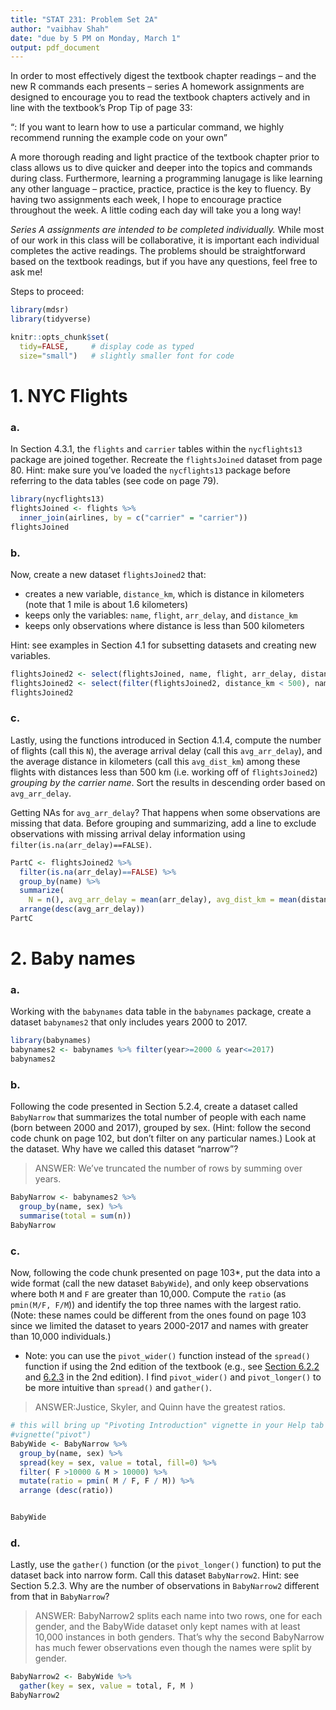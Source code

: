 ```yaml
---
title: "STAT 231: Problem Set 2A"
author: "vaibhav Shah"
date: "due by 5 PM on Monday, March 1"
output: pdf_document
---
```


In order to most effectively digest the textbook chapter readings -- and the  new R commands each presents -- series A homework assignments are designed to encourage you to read the textbook chapters actively and in line with the textbook's Prop Tip of page 33:

"\textbf{Pro Tip}: If you want to learn how to use a particular command, we highly recommend running the example code on your own" 

A more thorough reading and light practice of the textbook chapter prior to class allows us to dive quicker and deeper into the topics and commands during class.  Furthermore, learning a programming lanugage is like learning any other language -- practice, practice, practice is the key to fluency.  By having two assignments each week, I hope to encourage practice throughout the week.  A little coding each day will take you a long way!

*Series A assignments are intended to be completed individually.*  While most of our work in this class will be collaborative, it is important each individual completes the active readings.  The problems should be straightforward based on the textbook readings, but if you have any questions, feel free to ask me!

Steps to proceed:

\begin{enumerate}
\item In RStudio, go to File > Open Project, navigate to the folder with the course-content repo, select the course-content project (course-content.Rproj), and click "Open" 
\item Pull the course-content repo (e.g. using the blue-ish down arrow in the Git tab in upper right window)
\item Copy ps2A.Rmd from the course repo to your repo (see page 6 of the GitHub Classroom Guide for Stat231 if needed)
\item Close the course-content repo project in RStudio
\item Open YOUR repo project in RStudio
\item In the ps2A.Rmd file in YOUR repo, replace "YOUR NAME HERE" with your name
\item Add in your responses, committing and pushing to YOUR repo in appropriate places along the way
\item Run "Knit PDF" 
\item Upload the pdf to Gradescope.  Don't forget to select which of your pages are associated with each problem.  \textit{You will not get credit for work on unassigned pages (e.g., if you only selected the first page but your solution spans two pages, you would lose points for any part on the second page that the grader can't see).} 
\end{enumerate}

```r
library(mdsr)   
library(tidyverse)

knitr::opts_chunk$set(
  tidy=FALSE,     # display code as typed
  size="small")   # slightly smaller font for code
```

\newpage
# 1. NYC Flights

### a.
In Section 4.3.1, the `flights` and `carrier` tables within the `nycflights13` package are joined together.  Recreate the `flightsJoined` dataset from page 80.  Hint: make sure you've loaded the `nycflights13` package before referring to the data tables (see code on page 79).

```r
library(nycflights13)
flightsJoined <- flights %>%
  inner_join(airlines, by = c("carrier" = "carrier"))
flightsJoined
```


### b.
Now, create a new dataset `flightsJoined2` that:

* creates a new variable, `distance_km`, which is distance in kilometers (note that 1 mile is about 1.6 kilometers)
* keeps only the variables: `name`, `flight`, `arr_delay`, and `distance_km`  
* keeps only observations where distance is less than 500 kilometers 

Hint: see examples in Section 4.1 for subsetting datasets and creating new variables.  

```r
flightsJoined2 <- select(flightsJoined, name, flight, arr_delay, distance) %>% mutate(distance_km = distance * 1.6) 
flightsJoined2 <- select(filter(flightsJoined2, distance_km < 500), name, flight, arr_delay, distance_km)
flightsJoined2
```


### c.
Lastly, using the functions introduced in Section 4.1.4, compute the number of flights (call this `N`), the average arrival delay (call this `avg_arr_delay`), and the average distance in kilometers (call this `avg_dist_km`) among these flights with distances less than 500 km (i.e. working off of `flightsJoined2`) *grouping by the carrier name*.  Sort the results in descending order based on `avg_arr_delay`.

Getting NAs for `avg_arr_delay`?  That happens when some observations are missing that data.  Before grouping and summarizing, add a line to exclude observations with missing arrival delay information using `filter(is.na(arr_delay)==FALSE)`.

```r
PartC <- flightsJoined2 %>% 
  filter(is.na(arr_delay)==FALSE) %>%
  group_by(name) %>%
  summarize(
    N = n(), avg_arr_delay = mean(arr_delay), avg_dist_km = mean(distance_km)) %>%
  arrange(desc(avg_arr_delay))
PartC
```


\newpage 
# 2. Baby names

### a. 
Working with the `babynames` data table in the `babynames` package, create a dataset `babynames2` that only includes years 2000 to 2017.

```r
library(babynames)
babynames2 <- babynames %>% filter(year>=2000 & year<=2017)
babynames2
```

### b. 
Following the code presented in Section 5.2.4, create a dataset called `BabyNarrow` that summarizes the total number of people with each name (born between 2000 and 2017), grouped by sex. (Hint: follow the second code chunk on page 102, but don't filter on any particular names.)  Look at the dataset.  Why have we called this dataset "narrow"?

> ANSWER: We've truncated the number of rows by summing over years.

```r
BabyNarrow <- babynames2 %>% 
  group_by(name, sex) %>%
  summarise(total = sum(n))
BabyNarrow
```

### c.
Now, following the code chunk presented on page 103*, put the data into a wide format (call the new dataset `BabyWide`), and only keep observations where both `M` and `F` are greater than 10,000.  Compute the `ratio` (as `pmin(M/F, F/M`)) and identify the top three names with the largest ratio.  (Note: these names could be different from the ones found on page 103 since we limited the dataset to years 2000-2017 and names with greater than 10,000 individuals.)

* Note: you can use the `pivot_wider()` function instead of the `spread()` function if using the 2nd edition of the textbook (e.g., see [Section 6.2.2](https://mdsr-book.github.io/mdsr2e/ch-dataII.html#pivoting-wider) and [6.2.3](https://mdsr-book.github.io/mdsr2e/ch-dataII.html#pivoting-longer) in the 2nd edition).  I find `pivot_wider()` and `pivot_longer()` to be more intuitive than `spread()` and `gather()`.

> ANSWER:Justice, Skyler, and Quinn have the greatest ratios.

```r
# this will bring up "Pivoting Introduction" vignette in your Help tab
#vignette("pivot")
BabyWide <- BabyNarrow %>%
  group_by(name, sex) %>%
  spread(key = sex, value = total, fill=0) %>%
  filter( F >10000 & M > 10000) %>%
  mutate(ratio = pmin( M / F, F / M)) %>%
  arrange (desc(ratio))


BabyWide
```

### d.
Lastly, use the `gather()` function (or the `pivot_longer()` function) to put the dataset back into narrow form.  Call this dataset `BabyNarrow2`.  Hint: see Section 5.2.3.  Why are the number of observations in `BabyNarrow2` different from that in `BabyNarrow`?

> ANSWER: BabyNarrow2 splits each name into two rows, one for each gender, and the BabyWide dataset only kept names with at least 10,000 instances in both genders. That's why the second BabyNarrow has much fewer observations even though the names were split by gender. 

```r
BabyNarrow2 <- BabyWide %>%
  gather(key = sex, value = total, F, M )
BabyNarrow2
```

